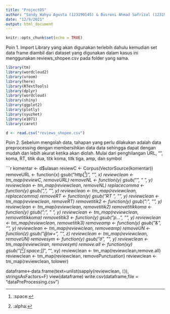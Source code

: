 ```yaml
---
title: "ProjectDS"
author: "Sandy Wahyu Agusta (123190145) & Busroni Ahmad Safrizal (123190147)"
date: "12/9/2021"
output: html_document
---
```


```r
knitr::opts_chunk$set(echo = TRUE)
```

Poin 1. Import Library yang akan digunakan terlebih dahulu kemudian set data frame diambil dari dataset yang digunakan dalam kasus ini menggunakan reviews_shopee.csv pada folder yang sama.

```r
library(tm)
library(wordcloud2)
library(vroom)
library(here)
library(RTextTools)
library(dplyr)
library(wordcloud)
library(shiny)
library(ggplot2)
library(plotly)
library(syuzhet)
library(e1071) 
library(caret) 

d <- read.csv("reviews_shopee.csv")
```

Poin 2. Sebelum mengolah data, tahapan yang perlu dilakukan adalah data preprocessing dengan membersihkan data data sehingga dapat dengan mudah dan lebih akurat ketika akan diolah. Mulai dari penghilangan URL, "\n", koma, RT, titik dua, titk koma, titk tiga, amp, dan symbol

```r

komentar <- d$ulasan
reviewC <- Corpus(VectorSource(komentar))
removeURL <- function(x) gsub("http[^[:space:]]*", "", x)
reviewclean <- tm_map(reviewC, removeURL)
removeNL <- function(y) gsub("\n", " ", y)
reviewclean <- tm_map(reviewclean, removeNL)
replacecomma <- function(y) gsub(",", "", y)
reviewclean <- tm_map(reviewclean, replacecomma)
removeRT <- function(y) gsub("RT ", "", y)
reviewclean <- tm_map(reviewclean, removeRT)
removetitik2 <- function(y) gsub(":", "", y)
reviewclean <- tm_map(reviewclean, removetitik2)
removetitikkoma <- function(y) gsub(";", " ", y)
reviewclean <- tm_map(reviewclean, removetitikkoma)
removetitik3 <- function(y) gsub("p…", "", y)
reviewclean <- tm_map(reviewclean, removetitik3)
removeamp <- function(y) gsub("&amp;", "", y)
reviewclean <- tm_map(reviewclean, removeamp)
removeUN <- function(z) gsub("@\\w+", "", z)
reviewclean <- tm_map(reviewclean, removeUN)
removesym <- function(y) gsub("ð", "", y)
reviewclean <- tm_map(reviewclean, removesym)
remove.all <- function(xy) gsub("[^[:alpha:][:space:]]*", "", xy)
reviewclean <- tm_map(reviewclean,remove.all)
reviewclean <- tm_map(reviewclean, removePunctuation)
reviewclean <- tm_map(reviewclean, tolower)

dataframe<-data.frame(text=unlist(sapply(reviewclean, `[`)), stringsAsFactors=F)
view(dataframe)
write.csv(dataframe,file = "dataPreProcessing.csv")